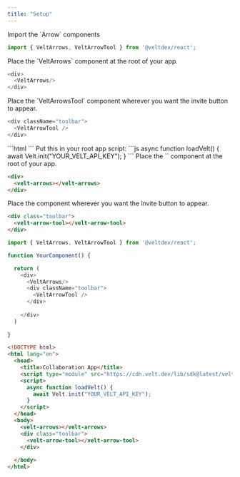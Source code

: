 ```yaml
---
title: "Setup"
---
```



<Tabs>
  <Tab title="React / Next.js">

<Steps titleSize="h2">

<Step title="Import the Arrow components from @veltdev/react">
Import the `Arrow` components

```js
import { VeltArrows, VeltArrowTool } from '@veltdev/react';
```
</Step>

<Step title="Place the VeltArrows component">
Place the `VeltArrows` component at the root of your app.

```js
<div>
  <VeltArrows/>
</div>
```
</Step>

<Step title="Place the VeltArrowTool component">
Place the `VeltArrowsTool` component wherever you want the invite button to appear.

```js
<div className="toolbar">
  <VeltArrowTool />
</div>
```
</Step>

</Steps>


  </Tab>

  <Tab title="HTML">


<Steps titleSize="h2">

<Step title="Import the Velt Script tag">
```html
<script type="module" src="https://cdn.velt.dev/lib/sdk@latest/velt.js" onload="loadVelt()"></script>
```
</Step>

<Step title="Initialize with your API Key">
Put this in your root app script:
```js
async function loadVelt() {
    await Velt.init("YOUR_VELT_API_KEY");
}
```
</Step>

<Step title="Place the <velt-arrows> component">
Place the `<velt-arrows>` component at the root of your app.

```html
<div>
  <velt-arrows></velt-arrows>
</div>
```
</Step>

<Step title="Place the <velt-arrow-tool> component">
Place the component wherever you want the invite button to appear.

```html
<div class="toolbar">
  <velt-arrow-tool></velt-arrow-tool>
</div>
```
</Step>


</Steps>



  

  </Tab>
</Tabs>

<RequestExample>

```js React / Next.js
import { VeltArrows, VeltArrowTool } from '@veltdev/react';

function YourComponent() {

  return (
    <div>
      <VeltArrows/>
      <div className="toolbar">
        <VeltArrowTool />
      </div>
      
    </div>
  )
  
}
```




```html HTML
<!DOCTYPE html>
<html lang="en">
  <head>
    <title>Collaboration App</title>
    <script type="module" src="https://cdn.velt.dev/lib/sdk@latest/velt.js" onload="loadVelt()"></script>
    <script>
      async function loadVelt() {
        await Velt.init("YOUR_VELT_API_KEY");
      }
    </script>
  </head>
  <body>
    <velt-arrows></velt-arrows>
    <div class="toolbar">
      <velt-arrow-tool></velt-arrow-tool>
    </div>
    
  </body>
</html>
```

</RequestExample>
